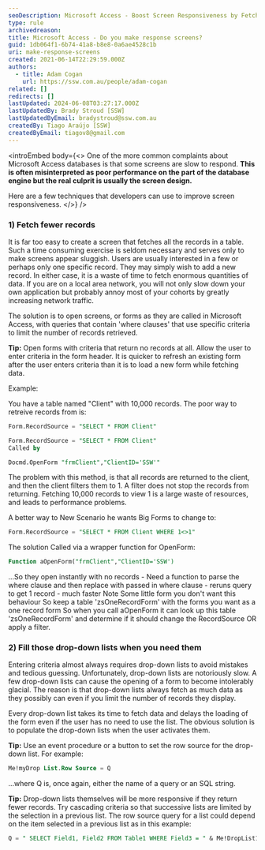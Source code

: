 ```yaml
---
seoDescription: Microsoft Access - Boost Screen Responsiveness by Fetching Fewer Records and Filling Drop-Down Lists on Demand.
type: rule
archivedreason:
title: Microsoft Access - Do you make response screens?
guid: 1db064f1-6b74-41a8-b8e8-0a6ae4528c1b
uri: make-response-screens
created: 2021-06-14T22:29:59.000Z
authors:
  - title: Adam Cogan
    url: https://ssw.com.au/people/adam-cogan
related: []
redirects: []
lastUpdated: 2024-06-08T03:27:17.000Z
lastUpdatedBy: Brady Stroud [SSW]
lastUpdatedByEmail: bradystroud@ssw.com.au
createdBy: Tiago Araújo [SSW]
createdByEmail: tiagov8@gmail.com
---
```


<introEmbed
  body={<>
One of the more common complaints about Microsoft Access databases is that some screens are slow to respond. **This is often misinterpreted as poor performance on the part of the database engine but the real culprit is usually the screen design.**

Here are a few techniques that developers can use to improve screen responsiveness.
  </>}
/>
### 1) Fetch fewer records

It is far too easy to create a screen that fetches all the records in a table. Such a time consuming exercise is seldom necessary and serves only to make screens appear sluggish. Users are usually interested in a few or perhaps only one specific record. They may simply wish to add a new record. In either case, it is a waste of time to fetch enormous quantities of data. If you are on a local area network, you will not only slow down your own application but probably annoy most of your cohorts by greatly increasing network traffic.

The solution is to open screens, or forms as they are called in Microsoft Access, with queries that contain 'where clauses' that use specific criteria to limit the number of records retrieved.

**Tip:** Open forms with criteria that return no records at all. Allow the user to enter criteria in the form header. It is quicker to refresh an existing form after the user enters criteria than it is to load a new form while fetching data.

Example:

You have a table named "Client" with 10,000 records. The poor way to retreive records from is:

```sql
Form.RecordSource = "SELECT * FROM Client"

Form.RecordSource = "SELECT * FROM Client"
Called by

Docmd.OpenForm "frmClient","ClientID='SSW'"
```

The problem with this method, is that all records are returned to the client, and then the client filters them to 1. A filter does not stop the records from returning. Fetching 10,000 records to view 1 is a large waste of resources, and leads to performance problems.

A better way to New Scenario he wants Big Forms to change to:

```sql
Form.RecordSource = "SELECT * FROM Client WHERE 1<>1"
```

The solution Called via a wrapper function for OpenForm:

```sql
Function aOpenForm("frmClient","ClientID='SSW')
```

...So they open instantly with no records - Need a function to parse the where clause and then replace with passed in where clause - reruns query to get 1 record - much faster Note Some little form you don't want this behaviour So keep a table 'zsOneRecordForm' with the forms you want as a one record form So when you call aOpenForm it can look up this table 'zsOneRecordForm' and determine if it should change the RecordSource OR apply a filter.

### 2) Fill those drop-down lists when you need them

Entering criteria almost always requires drop-down lists to avoid mistakes and tedious guessing. Unfortunately, drop-down lists are notoriously slow. A few drop-down lists can cause the opening of a form to become intolerably glacial. The reason is that drop-down lists always fetch as much data as they possibly can even if you limit the number of records they display.

Every drop-down list takes its time to fetch data and delays the loading of the form even if the user has no need to use the list. The obvious solution is to populate the drop-down lists when the user activates them.

**Tip:** Use an event procedure or a button to set the row source for the drop-down list. For example:

```sql
Me!myDrop List.Row Source = Q
```

...where Q is, once again, either the name of a query or an SQL string.

**Tip:** Drop-down lists themselves will be more responsive if they return fewer records. Try cascading criteria so that successive lists are limited by the selection in a previous list. The row source query for a list could depend on the item selected in a previous list as in this example:

```sql
Q = " SELECT Field1, Field2 FROM Table1 WHERE Field3 = " & Me!DropList1
```
